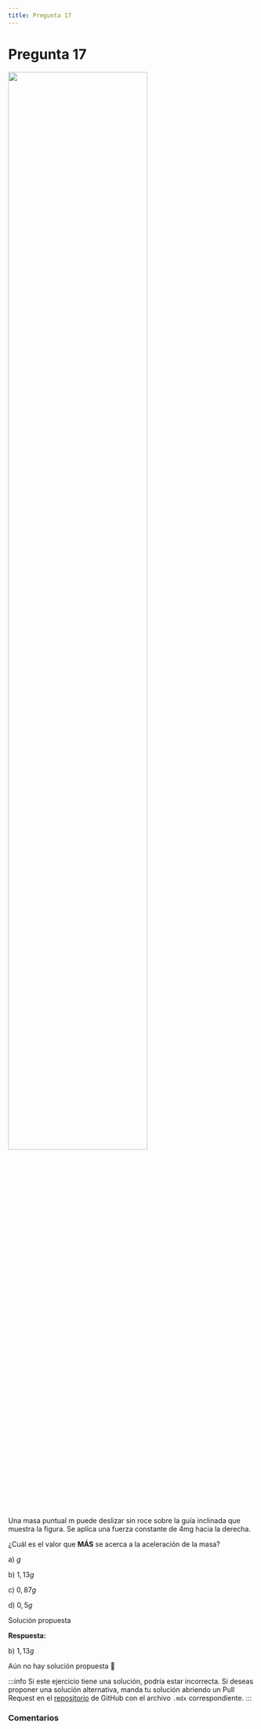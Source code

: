 ```yaml
---
title: Pregunta 17
---
```



# Pregunta 17

<Image
  src="science/dynamics/exercises/2025-2/p17/image.png"
  width="75%"
/>

Una masa puntual m puede deslizar sin roce sobre la guía inclinada que muestra la figura. Se aplica
una fuerza constante de 4mg hacia la derecha.

¿Cuál es el valor que **MÁS** se acerca a la aceleración de la masa?

a) $g$

b) $1,13 g$

c) $0,87 g$

d) $0,5 g$

<MDXDetails>
<summary>Solución propuesta</summary>

<div className="exercise">

**Respuesta:**

b) $1,13 g$

Aún no hay solución propuesta 🥲
</div>

:::info
Si este ejercicio tiene una solución, podría estar incorrecta. Si deseas proponer una solución alternativa, manda tu solución abriendo
un Pull Request en el [repositorio](https://github.com/crow-rojas/apuntes-fundamentals/pulls) de GitHub con el archivo
`.mdx` correspondiente.
:::

</MDXDetails>

### Comentarios

<Disqus
  url="https://crow-rojas.github.io/apuntes-fundamentals/docs/mathematics/calculus-1-2-3/exercises/2019-2/p01"
  identifier="docs/mathematics/calculus-1-2-3/exercises/2019-2/p01"
  title="2019-2 Cálculo I, II y III - Pregunta 01"
/>
